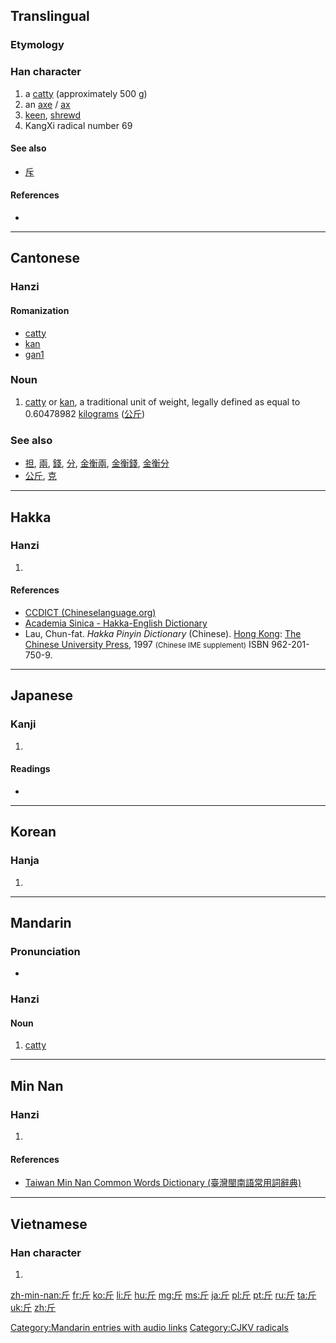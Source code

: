 {{also|觔|斥}}
==Translingual==
{{stroke order|strokes=4}}
{{stroke order|type=animate}}

===Etymology===
{{Han etyl}}

===Han character===
{{Han char|rn=69|rad=斤|as=00|sn=4|four=7222<sub>1</sub>|canj=竹一中 (HML)}}

# a [[catty]] (approximately 500 g)
# an [[axe]] / [[ax]]
# [[keen]], [[shrewd]]
# KangXi radical number 69

====See also====
* [[斥]] <!-- graphically similar -->

====References====
* {{Han ref|kx=0479.040|dkj=13534|dj=0837.230|hdz=32022.010|uh=65A4|ud=26020|bh=A4E7|bd=42215}}

----

==Cantonese==

===Hanzi===
{{yue-hanzi|ts|jyut=gan1|y=gan1|tas=斤}}

====Romanization====
* [[catty]]
* [[kan]]
* [[gan1]]

===Noun===
{{yue-noun|ts|jyut=gan1|rs=斤00}}

# {{context|Hong Kong|lang=yue}} [[catty]] or [[kan]], a traditional unit of weight, legally defined as equal to 0.60478982 [[kilogram]]s ([[公斤]])

===See also===
* [[担]], [[兩]], [[錢]], [[分]], [[金衡兩]], [[金衡錢]], [[金衡分]]
* [[公斤]], [[克]]

----

==Hakka==

===Hanzi===
{{hak-hanzi|poj=kin|gd=kin<sup>1</sup>|hpy=gin1}}

# {{defn|lang=hak|sort=斤00}}

====References====
*[http://www.chinalanguage.com/dictionaries/?mode=view&view=chardict&query=%E6%96%A4 CCDICT (Chineselanguage.org)]
*[http://minhakka.ling.sinica.edu.tw/bkg/hakyin/search.php?DETAIL=1&LIMIT=id=14704&dbname=su_tian_1&graph=2 Academia Sinica - Hakka-English Dictionary]
*Lau, Chun-fat. ''Hakka Pinyin Dictionary'' (Chinese). [[Hong Kong]]: [[w:Chinese University of Hong Kong|The Chinese University Press]], 1997 <small>(Chinese IME supplement)</small> ISBN 962-201-750-9.

----

==Japanese==

===Kanji===
{{ja-kanji|grade=c|rs=斤00}}

# {{defn|lang=ja|sort=斤00}}

====Readings====
* {{ja-readings|on=[[きん]] (kin), [[こん]] (kon)|kun=[[おの]] (ono)}}

----

==Korean==

===Hanja===
{{ko-hanja|hangeul=근|eumhun=|rv=geun|mr=kŭn|y=kun}}

# {{defn|lang=ko|sort=斤00}}

----

==Mandarin==

===Pronunciation===
* {{audio|zh-jīn.ogg|audio|lang=cmn}}

===Hanzi===
{{cmn-hanzi|pin=[[jīn]] ([[jin1]])|wg=chin<sup>1</sup>}}

====Noun====

# [[catty]]

[[Category:Mandarin entries with audio links]]

----

==Min Nan==

===Hanzi===
{{nan-hanzi|poj=|tlpa=kin (kin<sup>1</sup>), kun (kun<sup>1</sup>)|gd=gin<sup>1</sup>, gun<sup>1</sup>}}

# {{defn|lang=nan|sort=斤00}}

====References====
*[http://twblg.dict.edu.tw/holodict_new/result_detail.jsp?n_no=807&curpage=1&sample=%E6%96%A4&radiobutton=1&querytarget=1&limit=20&pagenum=1&rowcount=5 Taiwan Min Nan Common Words Dictionary (臺灣閩南語常用詞辭典)]

----

==Vietnamese==

===Han character===
{{vi-hantu|[[cân]], [[rìu]], [[gần]]|rs=斤00}}

# {{defn|lang=vi|sort=斤00}}

[[Category:CJKV radicals]]

[[zh-min-nan:斤]]
[[fr:斤]]
[[ko:斤]]
[[li:斤]]
[[hu:斤]]
[[mg:斤]]
[[ms:斤]]
[[ja:斤]]
[[pl:斤]]
[[pt:斤]]
[[ru:斤]]
[[ta:斤]]
[[uk:斤]]
[[zh:斤]]